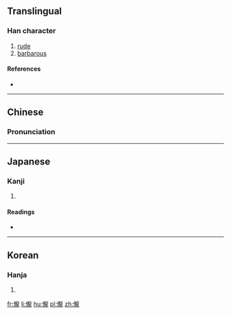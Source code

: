 ==Translingual==

===Han character===
{{Han char|rn=9|rad=人|as=16|sn=18|four=2121<sub>1</sub>|canj=人卜月心 (OYBP)|ids=⿰[[亻]][[龍]]}}

# [[rude]]
# [[barbarous]]

====References====
* {{Han ref|kx=0121.170|dkj=01281|dj=0256.050|hdz=10237.010|uh=5131|ud=20785|bh=EFB7|bd=61367}}

----

==Chinese==
{{zh-hanzi-box|[[儱]]}}

===Pronunciation===
{{zh-pron
|m=lǒng
|c=lung5
|mc=y
|oc=y
|ma=
|cat=a
}}

----

==Japanese==

===Kanji===
{{ja-kanji|grade=|rs=人16}}

# {{defn|lang=ja|sort=人16}}

====Readings====
* {{ja-readings|on=[[ろう]] (rō), [[る]] (ru), [[りょう]] (ryō), [[りゅ]] (ryu)|kun=[[でさあがらない]] (desaagaranai), [[うやむや]] (uyamuya)}}

----

==Korean==

===Hanja===
{{ko-hanja|hangeul=롱|rv=rong|mr=rong}}

# {{defn|lang=ko|sort=人16}}

[[fr:儱]]
[[li:儱]]
[[hu:儱]]
[[pl:儱]]
[[zh:儱]]